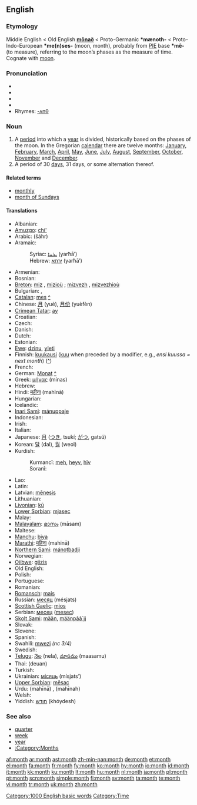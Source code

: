 ==English==

{{rank|original|provide|determined|819|month|news|prepared|support}}

===Etymology===
Middle English < Old English '''[[monaþ|mōnað]]''' < Proto-Germanic '''*mænoth-''' < Proto-Indo-European '''*me(n)ses-''' (moon, month), probably from [[PIE]] base '''*mê-''' (to measure), referring to the moon’s phases as the measure of time. Cognate with [[moon]].

===Pronunciation===
* {{enPR|mŭnth}}
* {{IPA|/mʌnθ/}}
* {{SAMPA|/mVnT/}}
* {{audio|en-us-month.ogg|Audio (US)}}
* Rhymes: [[Rhymes:English:-ʌnθ|-ʌnθ]]

===Noun===
{{wikipedia}}
{{en-noun}}

# A [[period]] into which a [[year]] is divided, historically based on the phases of the moon. In the Gregorian [[calendar]] there are twelve months: [[January]], [[February]], [[March]], [[April]], [[May]], [[June]], [[July]], [[August]], [[September]], [[October]], [[November]] and [[December]].
# A period of 30 [[day]]s, 31 days, or some alternation thereof.

====Related terms====
* [[monthly]]
* [[month of Sundays]]

====Translations====
{{trans-top|period into which a year is divided}}
* Albanian: {{t-|sq|muaj|m|xs=Albanian}}
* [[Amuzgo]]: [[chi']]
* Arabic: {{Arab|[[شهر|شَهْرٌ]]}} (šáhr) {{m}}
* Aramaic:
*: Syriac: [[ܝܪܚܐ]] (yarħā’) {{m}}
*: Hebrew: [[ירחא]] (yarħā’) {{m}}
* Armenian: {{t+|hy|ամիս|sc=Hayeren|xs=Armenian}}
* Bosnian: {{t-|bs|mjesec|m}}
* [[Breton]]: [[miz]] {{m}}, [[miz]]ioù {{p}}; [[mizvezh]] {{m}}, [[mizvezh]]ioù {{p}}
* Bulgarian: {{t-|bg|месец|m|tr=mésets|sc=Cyrl}}, {{t+|bg|месеци|p|tr=mésetsi|sc=Cyrl}}
* [[Catalan]]: [[mes#Catalan|mes]] {{m}} [[:ca:mes|^]]
* Chinese: [[月]] (yuè), [[月份]] (yuèfèn)
* [[Crimean Tatar]]: [[ay#Crimean Tatar|ay]]
* Croatian: {{t+|hr|mjesec|m}}
* Czech: {{t+|cs|měsíc|m}}
* Danish: {{t+|da|måned|c}}
* Dutch: {{t+|nl|maand|f}}
* Estonian: {{t-|et|kuu}}
* [[Ewe]]: [[dzinu]], [[ɣleti]]
* Finnish: [[kuukausi]] ([[kuu]] when preceded by a modifier, e.g., ''ensi kuussa = next month'') ([[:fi:kuukausi|^]])
* French: {{t+|fr|mois|m}}
* German: [[Monat]] {{m}} [[:de:Monat|^]]
* Greek: [[μήνας]] (mínas) {{m}}
* Hebrew: {{t-|he|חודש|m|tr=hodesh|sc=Hebr}}
* Hindi: [[महीना]] (mahīnā) {{m}}
* Hungarian: {{t+|hu|hónap}}
* Icelandic: {{t+|is|mánuður}}
* [[Inari Sami]]: [[mánuppaje]]
* Indonesian: {{t+|id|bulan|xs=Indonesian}}
* Irish: {{t+|ga|mí|xs=Irish}}
* Italian: {{t+|it|mese|m}}
* Japanese: [[月]] ([[つき]], tsukí; [[がつ]], gatsú)
* Korean: [[달]] (dal), [[월]] (weol)
* Kurdish:
*: Kurmancî: [[meh#Kurdish|meh]], [[heyv]], [[hîv]]
*: Soranî: {{KUchar|[[مانگ]]}}
{{trans-mid}}
* Lao: {{t-|lo|ເດືອນ|tr=dyan|sc=Laoo|xs=Lao}}
* Latin: {{t+|la|mensis|m}}
* Latvian: [[mēnesis]] {{m}}
* Lithuanian: {{t+|lt|mėnuo|m|xs=Lithuanian}}
* [[Livonian]]: [[kū#Livonian|kū]]
* [[Lower Sorbian]]: [[mjasec]]
* Malay: {{t-|ms|bulan|xs=Malay}}
* [[Malayalam]]: [[മാസം]] (māsam)
* Maltese: {{t-|mt|xahar|xs=Maltese}}
* [[Manchu]]: [[biya]]
* [[Marathi]]: [[महिना]] (mahinā)
* [[Northern Sami]]: [[mánotbadji]]
* Norwegian: {{t+|no|måned}}
* [[Ojibwe]]: [[giizis]]
* Old English: {{t-|ang|monaþ|m|xs=Old English}}
* Polish: {{t+|pl|miesiąc|m}}
* Portuguese: {{t+|pt|mês|m}}
* Romanian: {{t+|ro|lună|f}}
* [[Romansch]]: [[mais]] {{m}}
* Russian: [[месяц]] (mésjats) {{m}}
* [[Scottish Gaelic]]: [[mìos]] {{m}}
* Serbian: [[месец]] ([[mesec]]) {{m}}
* [[Skolt Sami]]: [[mään]], [[määnpââ´jj]]
* Slovak: {{t-|sk|mesiac|m}}
* Slovene: {{t+|sl|mesec|m}}
* Spanish: {{t+|es|mes|m}}
* Swahili: [[mwezi]] ''(nc 3/4)''
* Swedish: {{t+|sv|månad|c}}
* [[Telugu]]: [[నెల]] (nela), [[మాసము]] (maasamu)
* Thai: {{Thai|[[เดือน]]}} (deuan)
* Turkish: {{t+|tr|ay}}
* Ukrainian: [[місяць]] (mísjats’) {{m}}
* [[Upper Sorbian]]: [[měsac]]
* Urdu: {{ur-Arab|[[مہینا]]}} (mahīnā) {{m}}, {{ur-Arab|[[مہینہ]]}} (mahīnah) {{m}}
* Welsh: {{t-|cy|mis|xs=Welsh}}
* Yiddish: [[חודש#Yiddish|חודש]] (khóydesh) {{m}}
{{trans-bottom}}

===See also===
* [[quarter]]
* [[week]]
* [[year]]
* [[:Category:Months]]

[[Category:1000 English basic words]]
[[Category:Time]]

[[af:month]]
[[ar:month]]
[[ast:month]]
[[zh-min-nan:month]]
[[de:month]]
[[et:month]]
[[el:month]]
[[fa:month]]
[[fr:month]]
[[fy:month]]
[[ko:month]]
[[hy:month]]
[[io:month]]
[[id:month]]
[[it:month]]
[[kk:month]]
[[ku:month]]
[[lt:month]]
[[hu:month]]
[[nl:month]]
[[ja:month]]
[[pl:month]]
[[pt:month]]
[[scn:month]]
[[simple:month]]
[[fi:month]]
[[sv:month]]
[[ta:month]]
[[te:month]]
[[vi:month]]
[[tr:month]]
[[uk:month]]
[[zh:month]]